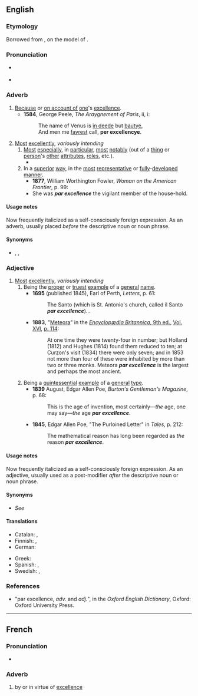 ==English==

===Etymology===
Borrowed from {{bor|en|fr|par excellence||[[excellently]], in an [[especially]] [[representative]] [[way]]; [[above all]]|notext=1}}, on the model of {{etyl|la}} {{m|la|per excellentiam}}.

===Pronunciation===
* {{a|UK}} {{IPA|/ˌpɑːɹ ˌɛksəˈlɑːns/|/ˌpɑːɹ ˈɛksəlɑːns/|/ˌpɑːɹ ˌɛksəˈlɒ̃s/|/ˌpɑːɹ ˈɛksəlɒ̃s/|lang=en}}
* {{a|US}} {{IPA|/ˌpɑɹ ˌɛksəˈlɑns/|lang=en}}

===Adverb===
{{en-adv|-}}

# [[because of|Because]] or [[on account of]] [[one]]'s [[excellence]].
#* '''1584''', George Peele, ''The Araygnement of Paris'', ii, i:
#*: The name of Venus is [[indeed|in deede]] but [[beauty|bautye]],<br>And men me [[fairest|fayrest]] call, '''per excellencye'''.
# [[most|Most]] [[excellently]], ''variously intending''
## [[most|Most]] [[especially]], in [[particular]], [[most]] [[notably]] (out of a [[thing]] or [[person]]'s [[other]] [[attribute]]s, [[role]]s, etc.).
##* {{quote-book |passage=He was '''par excellence''' a theologian. |title=The Institutes of the Christian Religion |year=2009 |author=John Calvin}}
## In a [[superior]] [[way]], in the [[most]] [[representative]] or [[fully]]-[[developed]] [[manner]].
##* '''1877''', William Worthington Fowler, ''Woman on the American Frontier'', p. 99:
##* She was '''''par excellence''''' the vigilant member of the house-hold.

====Usage notes====
Now frequently italicized as a self-consciously foreign expression. As an adverb, usually placed ''before'' the descriptive noun or noun phrase.

====Synonyms====
* {{sense|most excellently}} {{l|en|pre-eminently}}, {{l|en|supremely}}, {{l|en|above all}}

===Adjective===
{{en-adj|-}}

# [[most|Most]] [[excellently]], ''variously intending''
## Being the [[proper]] or [[truest]] [[example]] of a [[general]] [[name]].
##* '''1695''' (published 1845), Earl of Perth, ''Letters'', p. 61:
##*: The Santo (which is St. Antonio's church, called il Santo '''''par excellence''''')...
##* '''1883''', "[[:s:Encyclopædia Britannica, Ninth Edition/Meteora|Meteora]]" in the [[:s:Encyclopædia Britannica, Ninth Edition|''Encyclopædia Britannica'', 9th ed.]], [[:s:Encyclopædia Britannica, Ninth Edition/Volume XVI|Vol. XVI]], [[:s:Encyclopædia Britannica, Ninth Edition/Meteora|p. 114]]:
##*: At one time they were twenty-four in number; but Holland (1812) and Hughes (1814) found them reduced to ten; at Curzon's visit (1834) there were only seven; and in 1853 not more than four of these were inhabited by more than two or three monks. Meteora '''''par excellence''''' is the largest and perhaps the most ancient.
## Being a [[quintessential]] [[example]] of a [[general]] [[type]].
##* '''1839''' August, Edgar Allen Poe, ''Burton's Gentleman's Magazine'', p. 68:
##*: This is the age of invention, most certainly—''the'' age, one may say—''the'' age '''''par excellence'''''.
##* '''1845''', Edgar Allen Poe, "The Purloined Letter" in ''Tales'', p. 212:
##*: The mathematical reason has long been regarded as ''the'' reason '''''par excellence'''''.

====Usage notes====
Now frequently italicized as a self-consciously foreign expression. As an adjective, usually used as a post-modifier ''after'' the descriptive noun or noun phrase.

====Synonyms====
* {{sense|truest example of a general name}} ''See'' '''{{l|en|proper}}'''

====Translations====
{{trans-top|being a quintessential example of a general type}}
* Catalan: {{t|ca|per antonomàsia}}, {{t|ca|per excel·lència}}
* Finnish: {{t+|fi|loistava}}, {{t|fi|par excellence}}
* German: {{t+|de|par excellence}}
{{trans-mid}}
* Greek: {{t|el|κατ' εξοχήν}}
* Spanish: {{t+|es|por antonomasia}}, {{t|es|por excelencia}}
* Swedish: {{t|sv|framför alla andra}}, {{t+|sv|par excellence}}
{{trans-bottom}}

===References===
* "par excellence, ''adv.'' and ''adj.''", in the ''Oxford English Dictionary'', Oxford: Oxford University Press.

----

==French==

===Pronunciation===
* {{fr-IPA}}

===Adverb===
{{fr-adv}}

# by or in virtue of [[excellence]]
